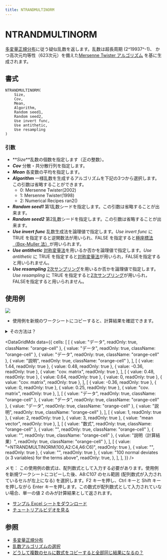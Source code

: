 ```yaml
---
title: NTRANDMULTINORM
---
```



# NTRANDMULTINORM

[多変量正規分布](https://www.ntrand.com/jp/normal-distribution-multi/)に従う疑似乱数を返します。乱数は超長周期 (2^19937^-1)、 かつ高次元均等性（623次元）を備えた[Mersenne Twister アルゴリズム](https://www.ntrand.com/jp/glossary/#local_Mersenne_Twister) を基に生成されます。

## 書式

```excel
NTRANDMULTINORM(
    Size,
    Cov,
    Mean,
    Algorithm,
    Random seed1,
    Random seed2,
    Use invert func,
    Use antithetic,
    Use resampling
)
```

### 引数

- **_Size_**乱数の個数を指定します（正の整数）。
- **_Cov_** 分散・共分散行列を指定します。
- **_Mean_** 各変数の平均を指定します。
- **_Algorithm_** 一様乱数を生成するアルゴリズムを下記の3つから選択します。この引数は省略することができます。
  - 0: Mersenne Twister(2002)
  - 1: Mersenne Twister(1998)
  - 2: Numerical Recipes ran2()
- **_Random seed1_** 第1乱数シードを指定します。この引数は省略することが出来ます。
- **_Random seed2_** 第2乱数シードを指定します。この引数は省略することが出来ます。
- **_Use invert func_** 乱数生成法を論理値で指定します。*Use invert func* に TRUE を指定すると逆関数法が用いられ、FALSE を指定すると[極座標法（Box-Muller 法）](https://www.ntrand.com/jp/glossary/#local_Box-Muller)が用いられます。
- **_Use antithetic_** [対称変量法](https://www.ntrand.com/jp/glossary/#local_Antitheticvariant)を用いるか否かを論理値で指定します。*Use antithetic* に TRUE を指定すると[対称変量法](https://www.ntrand.com/jp/glossary/#local_Antitheticvariant)が用いられ，FALSEを指定すると用いられません。
- **_Use resampling_** [2次サンプリング](https://www.ntrand.com/jp/glossary/#local_quadraticresampling)を用いるか否かを論理値で指定します。*Use resampling* に TRUE を指定すると[2次サンプリング](https://www.ntrand.com/jp/glossary/#local_Antitheticvariant)が用いられ，FALSEを指定すると用いられません。

## 使用例

![](./../../../assets/functions/histogram/scatterMultiNorm.jpg)

- 使用例を新規のワークシートにコピーすると、計算結果を確認できます。

<details>
<summary>その方法は？</summary>

1.  新しいブックまたはワークシートを作成します。
2.  ヘルプ トピックにある使用例を選択します（行番号および列番号を除く）。

    ![Selecting an example from Help](./../../../assets/functions/HowToCopy.png)

    ヘルプから使用例を選択する

3.  Ctrl キーを押しながら C キーを押します。
4.  ワークシートのセル A1 を選択し、Ctrl キーを押しながら V キーを押します。
5.  計算結果と結果を返す数式の表示を切り替えるには、Ctrl キーを押しながら ` (アクサン グラーブ) キーを押すか、または [ツール] メニューの [ワークシート分析] をポイントし、[ワークシート分析モード] をクリックします。

</details>

<DataGridMdx
  data={{
    cells: [
      [
        { value: "データ", readOnly: true, className: "orange-cell" },
        { value: "データ", readOnly: true, className: "orange-cell" },
        { value: "データ", readOnly: true, className: "orange-cell" },
        { value: "説明", readOnly: true, className: "orange-cell" },
      ],
      [
        { value: 1.44, readOnly: true },
        { value: 0.48, readOnly: true },
        { value: -0.36, readOnly: true },
        { value: "cov. matrix", readOnly: true },
      ],
      [
        { value: 0.48, readOnly: true },
        { value: 0.64, readOnly: true },
        { value: 0, readOnly: true },
        { value: "cov. matrix", readOnly: true },
      ],
      [
        { value: -0.36, readOnly: true },
        { value: 0, readOnly: true },
        { value: 0.25, readOnly: true },
        { value: "cov. matrix", readOnly: true },
      ],
      [
        { value: "データ", readOnly: true, className: "orange-cell" },
        { value: "データ", readOnly: true, className: "orange-cell" },
        { value: "データ", readOnly: true, className: "orange-cell" },
        { value: "説明", readOnly: true, className: "orange-cell" },
      ],
      [
        { value: 1, readOnly: true },
        { value: 2, readOnly: true },
        { value: 3, readOnly: true },
        { value: "mean vector", readOnly: true },
      ],
      [
        { value: "数式", readOnly: true, className: "orange-cell" },
        { value: "", readOnly: true, className: "orange-cell" },
        { value: "", readOnly: true, className: "orange-cell" },
        { value: "説明（計算結果）", readOnly: true, className: "orange-cell" },
      ],
      [
        { value: "=NTRANDMULTINORM(100,A2:C4,A6:C6)", readOnly: true },
        { value: "", readOnly: true },
        { value: "", readOnly: true },
        {
          value: "100 normal deviates (x 3 variables) for the terms above",
          readOnly: true,
        },
      ],
    ],
  }}
/>

メモ： この使用例の数式は、配列数式として入力する必要があります。使用例を新規ワークシートにコピーした後、A8:C107 のセル範囲 (配列数式が入力されているセルが左上になる) を選択します。F2 キーを押し、Ctrl キーと Shift キーを押しながら Enter キーを押します。この数式が配列数式として入力されていない場合、単一の値 2 のみが計算結果として返されます。

- [サンプル Excel シートをダウンロード](https://www.ntrand.com/files/NtRand1.xls "サンプル Excel シートをダウンロード")
- [チュートリアルビデオを見る](https://www.ntrand.com/files/NtRandMultiNorm_Demo.swf)

## 参照

- [多変量正規分布](https://www.ntrand.com/jp/normal-distribution-multi/)
- [乱数アルゴリズムの選択](https://www.ntrand.com/jp/glossary/#local_Choiceoftherandomnumber)
- [どうして複数のセルに数式をコピーすると全部同じ結果になるの？](https://www.ntrand.com/jp/faq/#local_CtrlShiftEnter)
